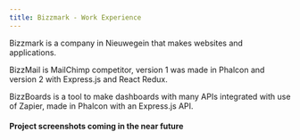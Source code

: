 ```yaml
---
title: Bizzmark - Work Experience
---
```


Bizzmark is a company in Nieuwegein that makes websites and applications.

BizzMail is MailChimp competitor, version 1 was made in Phalcon and version 2 with Express.js and React Redux.

BizzBoards is a tool to make dashboards with many APIs integrated with use of Zapier, made in Phalcon with an Express.js API.

#### Project screenshots coming in the near future